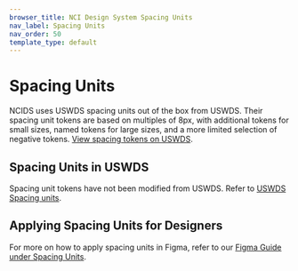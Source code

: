 ```yaml
---
browser_title: NCI Design System Spacing Units
nav_label: Spacing Units
nav_order: 50
template_type: default
---
```


# Spacing Units

NCIDS uses USWDS spacing units out of the box from USWDS. Their spacing unit tokens are based on multiples of 8px, with additional tokens for small sizes, named tokens for large sizes, and a more limited selection of negative tokens.
[View spacing tokens on USWDS](https://designsystem.digital.gov/design-tokens/spacing-units/).

## Spacing Units in USWDS

Spacing unit tokens have not been modified from USWDS. Refer to [USWDS Spacing units](https://designsystem.digital.gov/design-tokens/spacing-units/).

## Applying Spacing Units for Designers

For more on how to apply spacing units in Figma, refer to our [Figma Guide under Spacing Units](../../get-started/figma-guide).
